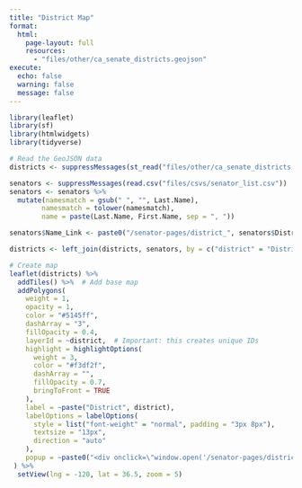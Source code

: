 ```yaml
---
title: "District Map"
format: 
  html:
    page-layout: full
    resources:
      - "files/other/ca_senate_districts.geojson"
execute:
  echo: false
  warning: false
  message: false
---
```


```r

library(leaflet)
library(sf)
library(htmlwidgets)
library(tidyverse)

# Read the GeoJSON data
districts <- suppressMessages(st_read("files/other/ca_senate_districts.geojson"))

senators <- suppressMessages(read.csv("files/csvs/senator_list.csv"))
senators <- senators %>%
  mutate(namesmatch = gsub(" ", "", Last.Name),
        namesmatch = tolower(namesmatch),
        name = paste(Last.Name, First.Name, sep = ", "))

senators$Name_Link <- paste0("/senator-pages/district_", senators$District)

districts <- left_join(districts, senators, by = c("district" = "District"))

# Create map
leaflet(districts) %>%
  addTiles() %>%  # Add base map
  addPolygons(
    weight = 1,
    opacity = 1,
    color = "#5145ff",
    dashArray = "3",
    fillOpacity = 0.4,
    layerId = ~district,  # Important: this creates unique IDs
    highlight = highlightOptions(
      weight = 3,
      color = "#f3df2f",
      dashArray = "",
      fillOpacity = 0.7,
      bringToFront = TRUE
    ),
    label = ~paste("District", district),  
    labelOptions = labelOptions(
      style = list("font-weight" = "normal", padding = "3px 8px"),
      textsize = "13px",
      direction = "auto"
    ),
    popup = ~paste0("<div onclick=\"window.open('/senator-pages/district_", district, ".html', '_blank')\">Click to view District ", district, "</div>")
 ) %>%
  setView(lng = -120, lat = 36.5, zoom = 5) 
```

